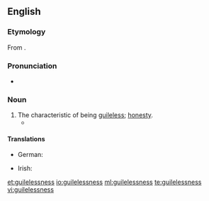 ==English==

===Etymology===
From {{af|en|guileless|-ness}}.

===Pronunciation===
* {{a|US}} {{IPA|/ˈɡaɪl.lɪs.nɪs/|lang=en}}

===Noun===
{{en-noun|-}}

# The characteristic of being [[guileless]]; [[honesty]].
#* {{quote-journal
|date=February 23, 2017
|author=Katie Rife
|title=''The Girl With All The Gifts'' tries to put a fresh spin on overripe zombie clichés
|work=The Onion AV Club
|url=http://www.avclub.com/review/girl-all-gifts-tries-put-fresh-spin-overripe-zombi-250838
|page=
|passage= You have to give director Colm McCarthy, a Scottish TV veteran making his feature film debut, and writer Mike Carey, adapting his own novel, credit for attempting the seemingly impossible task of doing something new with the zombie subgenre. And by blending it with the common YA trope of a young female protagonist who leads the world into a new revolutionary era, they almost get there—largely thanks to newcomer Nanua, who presents her character’s grappling with complex themes of identity and original sin with a childlike '''guilelessness'''.}}

====Translations====
{{trans-top|the characteristic of being guileless; honesty}}
* German: {{t+|de|Arglosigkeit|f}}
{{trans-mid}}
* Irish: {{t|ga|ionracas|m}}
{{trans-bottom}}

[[et:guilelessness]]
[[io:guilelessness]]
[[ml:guilelessness]]
[[te:guilelessness]]
[[vi:guilelessness]]